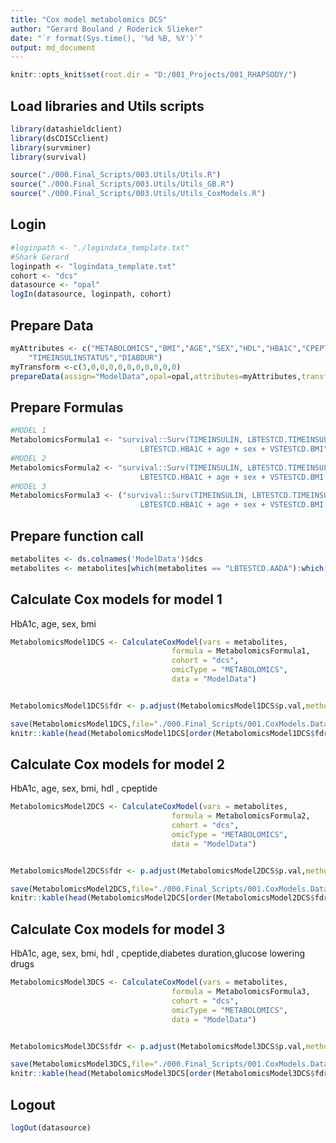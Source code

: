 ```yaml
---
title: "Cox model metabolomics DCS"
author: "Gerard Bouland / Roderick Slieker"
date: "`r format(Sys.time(), '%d %B, %Y')`"
output: md_document
---
```


```r
knitr::opts_knit$set(root.dir = "D:/001_Projects/001_RHAPSODY/")
```

## Load libraries and Utils scripts
```r
library(datashieldclient)
library(dsCDISCclient)
library(survminer)
library(survival)

source("./000.Final_Scripts/003.Utils/Utils.R")
source("./000.Final_Scripts/003.Utils/Utils_GB.R")
source("./000.Final_Scripts/003.Utils/Utils_CoxModels.R")
```

## Login
```r
#loginpath <- "./logindata_template.txt"
#Shark Gerard
loginpath <- "logindata_template.txt"
cohort <- "dcs"
datasource <- "opal"
logIn(datasource, loginpath, cohort)
```

## Prepare Data
```r
myAttributes <- c("METABOLOMICS","BMI","AGE","SEX","HDL","HBA1C","CPEPTIDE","TIMETOINSULIN",
	"TIMEINSULINSTATUS","DIABDUR")
myTransform <-c(3,0,0,0,0,0,0,0,0,0,0)
prepareData(assign="ModelData",opal=opal,attributes=myAttributes,transformVector=myTransform, plusOne = TRUE)
```

## Prepare Formulas
```r
#MODEL 1 
MetabolomicsFormula1 <- "survival::Surv(TIMEINSULIN, LBTESTCD.TIMEINSULINSTATUS) ~ %s +
                             LBTESTCD.HBA1C + age + sex + VSTESTCD.BMI"
#MODEL 2
MetabolomicsFormula2 <- "survival::Surv(TIMEINSULIN, LBTESTCD.TIMEINSULINSTATUS) ~ %s +
                             LBTESTCD.HBA1C + age + sex + VSTESTCD.BMI + LBTESTCD.HDL + LBTESTCD.CPEPTIDE "
#MODEL 3
MetabolomicsFormula3 <- ("survival::Surv(TIMEINSULIN, LBTESTCD.TIMEINSULINSTATUS) ~ %s +
                             LBTESTCD.HBA1C + age + sex + VSTESTCD.BMI + LBTESTCD.HDL + LBTESTCD.CPEPTIDE + DIABETESDURATION + glucoselowering")
```

## Prepare  function call
```r
metabolites <- ds.colnames('ModelData')$dcs
metabolites <- metabolites[which(metabolites == "LBTESTCD.AADA"):which(metabolites=="LBTESTCD.UDCA")]
```

## Calculate Cox models for model 1
HbA1c, age, sex, bmi
```r
MetabolomicsModel1DCS <- CalculateCoxModel(vars = metabolites,
                                    formula = MetabolomicsFormula1,
                                    cohort = "dcs",
                                    omicType = "METABOLOMICS",
                                    data = "ModelData")


MetabolomicsModel1DCS$fdr <- p.adjust(MetabolomicsModel1DCS$p.val,method="fdr")
```

```r
save(MetabolomicsModel1DCS,file="./000.Final_Scripts/001.CoxModels.Data/DCS_Metabolites_CoxModel_1.RData")
knitr::kable(head(MetabolomicsModel1DCS[order(MetabolomicsModel1DCS$fdr,decreasing = F),],10))
```

## Calculate Cox models for model 2
HbA1c, age, sex, bmi, hdl , cpeptide
```r
MetabolomicsModel2DCS <- CalculateCoxModel(vars = metabolites,
                                    formula = MetabolomicsFormula2,
                                    cohort = "dcs",
                                    omicType = "METABOLOMICS",
                                    data = "ModelData")


MetabolomicsModel2DCS$fdr <- p.adjust(MetabolomicsModel2DCS$p.val,method="fdr")
```

```r
save(MetabolomicsModel2DCS,file="./000.Final_Scripts/001.CoxModels.Data/DCS_Metabolites_CoxModel_2.RData")
knitr::kable(head(MetabolomicsModel2DCS[order(MetabolomicsModel2DCS$fdr,decreasing = F),],10))
```

## Calculate Cox models for model 3
HbA1c, age, sex, bmi, hdl , cpeptide,diabetes duration,glucose lowering drugs
```r
MetabolomicsModel3DCS <- CalculateCoxModel(vars = metabolites,
                                    formula = MetabolomicsFormula3,
                                    cohort = "dcs",
                                    omicType = "METABOLOMICS",
                                    data = "ModelData")


MetabolomicsModel3DCS$fdr <- p.adjust(MetabolomicsModel3DCS$p.val,method="fdr")
```

```r
save(MetabolomicsModel3DCS,file="./000.Final_Scripts/001.CoxModels.Data/DCS_Metabolites_CoxModel_3.RData")
knitr::kable(head(MetabolomicsModel3DCS[order(MetabolomicsModel3DCS$fdr,decreasing = F),],10))
```

## Logout
```r
logOut(datasource)
```







